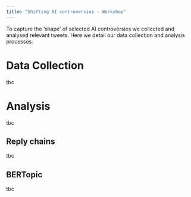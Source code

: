 ```yaml
---
title: "Shifting AI controversies - Workshop"
---
```


To capture the ‘shape’ of selected AI controversies we collected and analysed relevant tweets. Here we detail our data collection and analysis processes.

# Data Collection

tbc

# Analysis

tbc

## Reply chains

tbc

## BERTopic

tbc